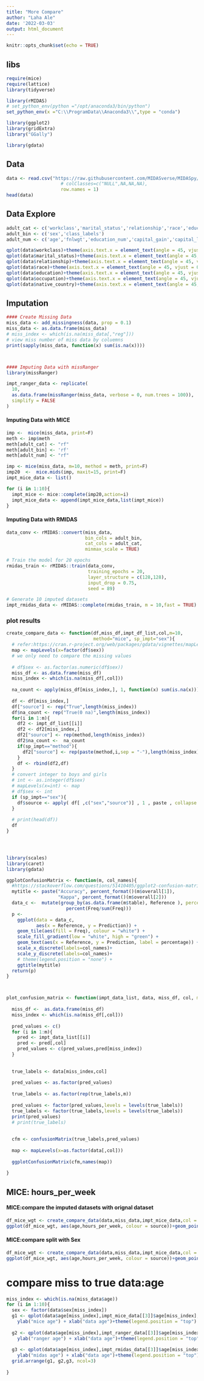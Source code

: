 ```yaml
---
title: "More Compare"
author: "Laha Ale"
date: '2022-03-03'
output: html_document
---
```


```r
knitr::opts_chunk$set(echo = TRUE)
```

## libs
```r
require(mice)
require(lattice)
library(tidyverse)

library(rMIDAS)
# set_python_env(python ="/opt/anaconda3/bin/python")
set_python_env(x ="C:\\ProgramData\\Anaconda3\\",type = "conda")

library(ggplot2)
library(gridExtra)
library("GGally")

library(gdata)
```



## Data
```r
data <- read.csv("https://raw.githubusercontent.com/MIDASverse/MIDASpy/master/Examples/adult_data.csv",
                    # colClasses=c("NULL",NA,NA,NA),
                    row.names = 1)
head(data)
```


## Data Explore
```r
adult_cat <- c('workclass','marital_status','relationship','race','education','occupation','native_country')
adult_bin <- c('sex','class_labels')
adult_num <- c('age','fnlwgt','education_num','capital_gain','capital_loss','hours_per_week')

qplot(data$workclass)+theme(axis.text.x = element_text(angle = 45, vjust = 0.5, hjust=1))
qplot(data$marital_status)+theme(axis.text.x = element_text(angle = 45, vjust = 0.5, hjust=1))
qplot(data$relationship)+theme(axis.text.x = element_text(angle = 45, vjust = 0.5, hjust=1))
qplot(data$race)+theme(axis.text.x = element_text(angle = 45, vjust = 0.5, hjust=1))
qplot(data$education)+theme(axis.text.x = element_text(angle = 45, vjust = 0.5, hjust=1))
qplot(data$occupation)+theme(axis.text.x = element_text(angle = 45, vjust = 0.5, hjust=1))
qplot(data$native_country)+theme(axis.text.x = element_text(angle = 45, vjust = 0.5, hjust=1))
```


## Imputation
```r

#### Create Missing Data
miss_data <- add_missingness(data, prop = 0.1)
miss_data <- as.data.frame(miss_data)
# miss_index <- which(is.na(miss_data[,"reg"]))
# view miss number of miss data by coluemns
print(sapply(miss_data, function(x) sum(is.na(x))))



#### Imputing Data with missRanger
library(missRanger)

impt_ranger_data <- replicate(
  10, 
  as.data.frame(missRanger(miss_data, verbose = 0, num.trees = 100)), 
  simplify = FALSE
)
```




#### Imputing Data with MICE

```r

imp <-  mice(miss_data, print=F)
meth <- imp$meth
meth[adult_cat] <- "rf"
meth[adult_bin] <- 'rf'
meth[adult_num] <- "rf"

imp <- mice(miss_data, m=10, method = meth, print=F)
imp20  <-  mice.mids(imp, maxit=15, print=F)
impt_mice_data <- list()

for (i in 1:10){
  impt_mice <- mice::complete(imp20,action=i)
  impt_mice_data <- append(impt_mice_data,list(impt_mice))
}
```




#### Imputing Data with RMIDAS

```r

data_conv <- rMIDAS::convert(miss_data, 
                             bin_cols = adult_bin, 
                             cat_cols = adult_cat,
                             minmax_scale = TRUE)

# Train the model for 20 epochs
rmidas_train <- rMIDAS::train(data_conv,
                              training_epochs = 20,
                              layer_structure = c(128,128),
                              input_drop = 0.75,
                              seed = 89)

# Generate 10 imputed datasets
impt_rmidas_data <- rMIDAS::complete(rmidas_train, m = 10,fast = TRUE)
```

### plot results

```r

create_compare_data <- function(df,miss_df,impt_df_list,col,m=10,
                                method="mice", sp_impt="sex"){
  # refer:https://cran.r-project.org/web/packages/gdata/vignettes/mapLevels.pdf
  map <- mapLevels(x=factor(df$sex))
  # we only need to compare the missing values
  
  # df$sex <- as.factor(as.numeric(df$sex))
  miss_df <- as.data.frame(miss_df)
  miss_index <- which(is.na(miss_df[,col]))
  
  na_count <- apply(miss_df[miss_index,], 1, function(x) sum(is.na(x)))
  
  df <- df[miss_index,]
  df["source"] <- rep("True",length(miss_index))
  df$na_count <- rep("True(0 na)",length(miss_index))
  for(i in 1:m){
    df2 <- impt_df_list[[i]]
    df2 <- df2[miss_index,]
    df2["source"] <- rep(method,length(miss_index))
    df2$na_count <-  na_count
    if(sp_impt=="method"){
      df2["source"] <- rep(paste(method,i,sep = "-"),length(miss_index))
    }
    df <- rbind(df2,df)
  }
  # convert integer to boys and girls
  # int <- as.integer(df$sex)
  # mapLevels(x=int) <- map
  # df$sex <- int
  if (sp_impt=="sex"){
    df$source <- apply( df[ ,c("sex","source")] , 1 , paste , collapse = "-" )
  }
  
  # print(head(df))
  df
}




library(scales)
library(caret)
library(gdata)

ggplotConfusionMatrix <- function(m, col_names){
  #https://stackoverflow.com/questions/51410405/ggplot2-confusion-matrix-geom-text-labeling
  mytitle <- paste("Accuracy", percent_format()(m$overall[1]),
                   "Kappa", percent_format()(m$overall[2]))
  data_c <-  mutate(group_by(as.data.frame(m$table), Reference ), percentage = 
                      percent(Freq/sum(Freq)))
  p <-
    ggplot(data = data_c,
           aes(x = Reference, y = Prediction)) +
    geom_tile(aes(fill = Freq), colour = "white") +
    scale_fill_gradient(low = "white", high = "green") +
    geom_text(aes(x = Reference, y = Prediction, label = percentage)) +
    scale_x_discrete(labels=col_names)+
    scale_y_discrete(labels=col_names)+
    # theme(legend.position = "none") +
    ggtitle(mytitle)
  return(p)
}



plot_confusion_matrix <- function(impt_data_list, data, miss_df, col, m=10){
  
  miss_df <-  as.data.frame(miss_df)
  miss_index <- which(is.na(miss_df[,col]))
  
  pred_values <- c()
  for (i in 1:m){
    pred <- impt_data_list[[i]]
    pred <- pred[,col]
    pred_values <- c(pred_values,pred[miss_index])
  }
  
  
  true_labels <- data[miss_index,col]
  
  pred_values <- as.factor(pred_values)
  
  true_labels <- as.factor(rep(true_labels,m))
  
  pred_values <- factor(pred_values,levels = levels(true_labels))
  true_labels <- factor(true_labels,levels = levels(true_labels))
  print(pred_values)
  # print(true_labels)
  
  
  cfm <- confusionMatrix(true_labels,pred_values)
  
  map <- mapLevels(x=as.factor(data[,col]))
  
  ggplotConfusionMatrix(cfm,names(map))
  
}

```


## MICE: hours_per_week

#### MICE:compare the imputed datasets with orignal dataset

```r
df_mice_wgt <- create_compare_data(data,miss_data,impt_mice_data,col = "hours_per_week",method = "mice",sp_impt="method")
ggplot(df_mice_wgt, aes(age,hours_per_week, colour = source))+geom_point(alpha=0.4)+stat_smooth()
```



#### MICE:compare split with Sex

```r
df_mice_wgt <- create_compare_data(data,miss_data,impt_mice_data,col = "hours_per_week",method = "mice",sp_impt="sex")
ggplot(df_mice_wgt, aes(age,hours_per_week, colour = source))+geom_point(alpha=0.4)+stat_smooth()

```

# compare miss to true data:age

```r
miss_index <- which(is.na(miss_data$age))
for (i in 1:10){
  sex <- factor(data$sex[miss_index])
  g1 <- qplot(data$age[miss_index],impt_mice_data[[3]]$age[miss_index],col=sex)+stat_smooth()+ylim(-5,22)+
    ylab("mice age") + xlab("data age")+theme(legend.position = "top")
  
  g2 <- qplot(data$age[miss_index],impt_ranger_data[[3]]$age[miss_index],col=sex)+stat_smooth()+ylim(-5,22)+
    ylab("ranger age") + xlab("data age")+theme(legend.position = "top")
  
  g3 <- qplot(data$age[miss_index],impt_rmidas_data[[3]]$age[miss_index],col=sex)+stat_smooth()+ylim(-5,22)+
    ylab("midas age") + xlab("data age")+theme(legend.position = "top")
  grid.arrange(g1, g2,g3, ncol=3)
  
}
```
